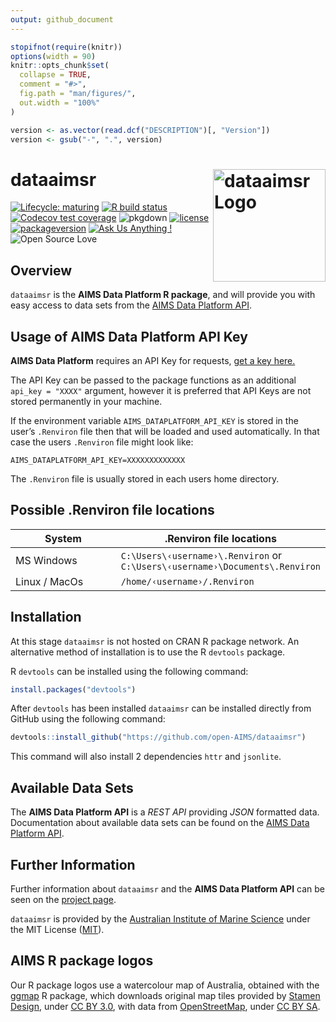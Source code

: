 ```yaml
---
output: github_document
---
```


<!-- README.md is generated from README.Rmd. Please edit that file -->

```r
stopifnot(require(knitr))
options(width = 90)
knitr::opts_chunk$set(
  collapse = TRUE,
  comment = "#>",
  fig.path = "man/figures/",
  out.width = "100%"
)
```

```r
version <- as.vector(read.dcf("DESCRIPTION")[, "Version"])
version <- gsub("-", ".", version)
```

# dataaimsr <img src="man/figures/logo.png" width = 180 alt="dataaimsr Logo" align="right" />

<!-- badges: start -->
[![Lifecycle: maturing](https://img.shields.io/badge/lifecycle-maturing-blue.svg)](https://www.tidyverse.org/lifecycle/#maturing)
[![R build status](https://github.com/open-AIMS/dataaimsr/workflows/R-CMD-check/badge.svg)](https://github.com/open-AIMS/dataaimsr/actions)
[![Codecov test coverage](https://codecov.io/gh/open-AIMS/dataaimsr/branch/master/graph/badge.svg)](https://codecov.io/gh/open-AIMS/dataaimsr?branch=master)
![pkgdown](https://github.com/open-AIMS/dataaimsr/workflows/pkgdown/badge.svg)
[![license](https://img.shields.io/badge/license-MIT + file LICENSE-lightgrey.svg)](https://choosealicense.com/)
[![packageversion](https://img.shields.io/badge/Package%20version-`r version`-orange.svg)](commits/master)
[![Ask Us Anything
\!](https://img.shields.io/badge/Ask%20us-anything-1abc9c.svg)](https://github.com/open-AIMS/dataaimsr/issues/new)
![Open Source
Love](https://badges.frapsoft.com/os/v2/open-source.svg?v=103)
<!-- badges: end -->

## Overview 

`dataaimsr` is the **AIMS Data Platform R package**, and will provide you with easy access to data sets from the [AIMS Data Platform API](https://open-AIMS.github.io/data-platform).

## Usage of AIMS Data Platform API Key

**AIMS Data Platform** requires an API Key for requests, [get a key here.](https://open-AIMS.github.io/data-platform/key-request)

The API Key can be passed to the package functions as an additional `api_key = "XXXX"` argument, however it is preferred that API Keys are not stored permanently in your machine.

If the environment variable `AIMS_DATAPLATFORM_API_KEY` is stored in the user's `.Renviron` file then that will be loaded and used automatically. In that case the users `.Renviron` file might look like:

```
AIMS_DATAPLATFORM_API_KEY=XXXXXXXXXXXXX
```

The `.Renviron` file is usually stored in each users home directory.

## Possible .Renviron file locations

System        | .Renviron file locations
--------------|-------------------------
MS Windows    | <code>C:&#92;Users&#92;&#8249;username&#8250;&#92;.Renviron</code>  or <code>C:&#92;Users&#92;&#8249;username&#8250;&#92;Documents&#92;.Renviron</code>
Linux / MacOs | <code>&#47;home&#47;&#8249;username&#8250;&#47;.Renviron</code>

## Installation

At this stage `dataaimsr` is not hosted on CRAN R package network.
An alternative method of installation is to use the R `devtools` package.

R `devtools` can be installed using the following command:

```r
install.packages("devtools")
```

After `devtools` has been installed `dataaimsr` can be installed directly from GitHub using the following command:

```r
devtools::install_github("https://github.com/open-AIMS/dataaimsr")
```

This command will also install 2 dependencies `httr` and `jsonlite`.

## Available Data Sets

The **AIMS Data Platform API** is a *REST API* providing *JSON* formatted data. Documentation about available data sets can be found on the [AIMS Data Platform API](https://open-AIMS.github.io/data-platform).

## Further Information

Further information about `dataaimsr` and the **AIMS Data Platform API** can be seen on the [project page](https://open-AIMS.github.io/dataaimsr).

`dataaimsr` is provided by the [Australian Institute of Marine Science](https://www.aims.gov.au) under the MIT License ([MIT](http://opensource.org/licenses/MIT)).

## AIMS R package logos

Our R package logos use a watercolour map of Australia, obtained with the [ggmap](https://CRAN.R-project.org/package=ggmap) R package, which downloads original map tiles provided by [Stamen Design](http://stamen.com), under [CC BY 3.0](http://creativecommons.org/licenses/by/3.0), with data from [OpenStreetMap](http://openstreetmap.org), under [CC BY SA](http://creativecommons.org/licenses/by-sa/3.0).
